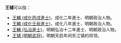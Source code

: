'''王辅'''可以指：
*[[王輔_(成化丙戌進士)|王輔 (成化丙戌進士)]]，成化二年進士、明朝政治人物。
*[[王輔_(成化壬辰進士)|王輔 (成化壬辰進士)]]，成化八年進士、明朝政治人物。
*[[王輔_(弘治進士)|王輔 (弘治進士)]]，明朝弘治十二年進士、明朝政治人物。
*[[王辅_(明朝武将)|王辅 (明朝武将)]]，明朝天启年间东江镇的将领。

{{disambig|F|cat=二字王姓人名消歧义}}